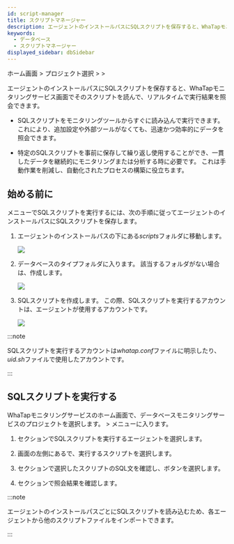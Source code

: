 ```yaml
---
id: script-manager
title: スクリプトマネージャー
description: エージェントのインストールパスにSQLスクリプトを保存すると、WhaTapモニタリングサービス画面でそのスクリプトを読んで、リアルタイムで実行結果を照会できます。
keywords:
  - データベース
  - スクリプトマネージャー
displayed_sidebar: dbSidebar
---
```


ホーム画面 &gt; プロジェクト選択 &gt; <Cmdname sid="side_lab" className="uitext" /> &gt; <Cmdname sid="side_dbScriptManager" className="uitext" />

エージェントのインストールパスにSQLスクリプトを保存すると、WhaTapモニタリングサービス画面でそのスクリプトを読んで、リアルタイムで実行結果を照会できます。

- SQLスクリプトをモニタリングツールからすぐに読み込んで実行できます。 これにより、追加設定や外部ツールがなくても、迅速かつ効率的にデータを照会できます。

- 特定のSQLスクリプトを事前に保存して繰り返し使用することができ、一貫したデータを継続的にモニタリングまたは分析する時に必要です。 これは手動作業を削減し、自動化されたプロセスの構築に役立ちます。

## 始める前に

<Cmdname sid="side_dbScriptManager" className="uitext" />メニューでSQLスクリプトを実行するには、次の手順に従ってエージェントのインストールパスにSQLスクリプトを保存します。

1. エージェントのインストールパスの下にある*scripts*フォルダに移動します。

   ![](/img/script-manager-starting-step01.png)

2. データベースのタイプフォルダに入ります。 該当するフォルダがない場合は、作成します。

   ![](/img/script-manager-starting-step02.png)

3. SQLスクリプトを作成します。 この際、SQLスクリプトを実行するアカウントは、エージェントが使用するアカウントです。

   ![](/img/script-manager-starting-step03.png)

:::note

SQLスクリプトを実行するアカウントは*whatap.conf*ファイルに明示したり、*uid.sh*ファイルで使用したアカウントです。

:::

## SQLスクリプトを実行する

WhaTapモニタリングサービスのホーム画面で、データベースモニタリングサービスのプロジェクトを選択します。 <Cmdname sid="side_lab" className="uitext" /> &gt; <Cmdname sid="side_dbScriptManager" className="uitext" />メニューに入ります。

<ImgLang img="script-manager-screen.png" desc="スクリプト·マネージャー" />

1. <Cmdname sid="TTL08478" className="uitext" />セクションでSQLスクリプトを実行するエージェントを選択します。

2. 画面の左側にある<Cmdname sid="TTL08480" className="uitext" />で、実行するスクリプトを選択します。

3. <Cmdname sid="TTL08478" className="uitext" />セクションで選択したスクリプトのSQL文を確認し、<Cmdname sid="run" className="uitext" />ボタンを選択します。

4. <Cmdname sid="TTL08479" className="uitext" />セクションで照会結果を確認します。

:::note

エージェントのインストールパスごとにSQLスクリプトを読み込むため、各エージェントから他のスクリプトファイルをインポートできます。

:::
